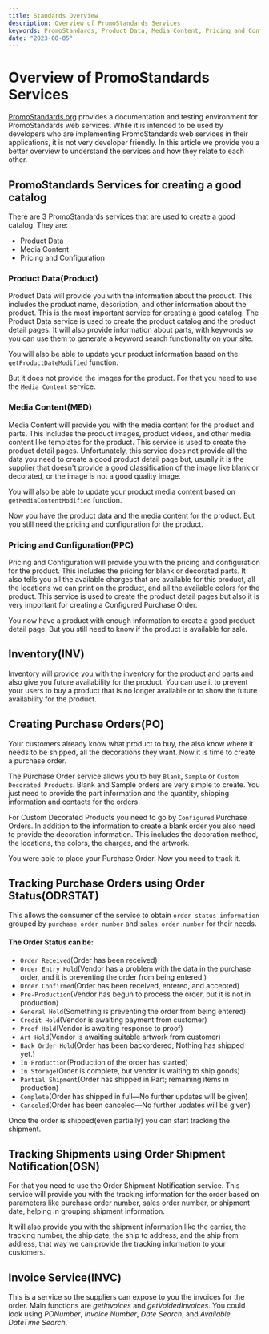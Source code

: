```yaml
---
title: Standards Overview
description: Overview of PromoStandards Services
keywords: PromoStandards, Product Data, Media Content, Pricing and Configuration, Inventory, Purchase Orders, Order Status, Order Shipment Notification, Invoice Service, Web Service, API, PromoStandards API
date: "2023-08-05"
---
```


# Overview of PromoStandards Services

[PromoStandards.org](https://tools.promostandards.org/) provides a documentation and testing environment for PromoStandards web services. While it is intended to be used by developers who are implementing PromoStandards web services in their applications, it is not very developer friendly. In this article we provide you a better overview to understand the services and how they relate to each other.

## PromoStandards Services for creating a good catalog

There are 3 PromoStandards services that are used to create a good catalog. They are:
- Product Data
- Media Content
- Pricing and Configuration


### Product Data(Product)

Product Data will provide you with the information about the product. This includes the product name, description, and other information about the product. This is the most important service for creating a good catalog. The Product Data service is used to create the product catalog and the product detail pages. It will also provide information about parts, with keywords so you can use them to generate a keyword search functionality on your site.

You will also be able to update your product information based on the `getProductDateModified` function.

But it does not provide the images for the product. For that you need to use the `Media Content` service.

### Media Content(MED)

Media Content will provide you with the media content for the product and parts. This includes the product images, product videos, and other media content like templates for the product. This service is used to create the product detail pages. Unfortunately, this service does not provide all the data you need to create a good product detail page but, usually it is the supplier that doesn't provide a good classification of the image like blank or decorated, or the image is not a good quality image.

You will also be able to update your product media content based on `getMediaContentModified` function.

Now you have the product data and the media content for the product. But you still need the pricing and configuration for the product.

### Pricing and Configuration(PPC)

Pricing and Configuration will provide you with the pricing and configuration for the product. 
This includes the pricing for blank or decorated parts. It also tells you all the available charges that are available for this product, all the locations we can print on the product, and all the available colors for the product.
 This service is used to create the product detail pages but also it is very important for creating a Configured Purchase Order.

You now have a product with enough information to create a good product detail page. But you still need to know if the product is available for sale.

## Inventory(INV)

Inventory will provide you with the inventory for the product and parts and also give you future availability for the product. You can use it to prevent your users to buy a product that is no longer available or to show the future availability for the product.

## Creating Purchase Orders(PO)

Your customers already know what product to buy, the also know where it needs to be shipped, all the decorations they want. Now it is time to create a purchase order. 

The Purchase Order service allows you to buy `Blank`, `Sample` or `Custom Decorated Products`.
Blank and Sample orders are very simple to create. You just need to provide the part information and the quantity, shipping information and contacts for the orders. 

For Custom Decorated Products you need to go by `Configured` Purchase Orders. In addition to the information to create a blank order you also need to provide the decoration information. This includes the decoration method, the locations, the colors, the charges, and the artwork.

You were able to place your Purchase Order. Now you need to track it.

## Tracking Purchase Orders using Order Status(ODRSTAT)

This allows the consumer of the service to obtain `order status information` grouped by `purchase order number` and `sales order number` for their needs.

#### The Order Status can be:

- `Order Received`(Order has been received)
- `Order Entry Hold`(Vendor has a problem with the data in the purchase order, and it is preventing the order from being entered.)
- `Order Confirmed`(Order has been received, entered, and accepted)
- `Pre-Production`(Vendor has begun to process the order, but it is not in production)
- `General Hold`(Something is preventing the order from being entered)
- `Credit Hold`(Vendor is awaiting payment from customer)
- `Proof Hold`(Vendor is awaiting response to proof)
- `Art Hold`(Vendor is awaiting suitable artwork from customer)
- `Back Order Hold`(Order has been backordered; Nothing has shipped yet.)
- `In Production`(Production of the order has started)
- `In Storage`(Order is complete, but vendor is waiting to ship goods)
- `Partial Shipment`(Order has shipped in Part; remaining items in production)
- `Complete`(Order has shipped in full—No further updates will be given)
- `Canceled`(Order has been canceled—No further updates will be given)

Once the order is shipped(even partially) you can start tracking the shipment.
 

## Tracking Shipments using Order Shipment Notification(OSN)

For that you need to use the Order Shipment Notification service. This service will provide you with the tracking information for the order based on parameters like purchase order number, sales order number, or shipment date, helping in grouping shipment information.

It will also provide you with the shipment information like the carrier, the tracking number, the ship date, the ship to address, and the ship from address, that way we can provide the tracking information to your customers.


## Invoice Service(INVC)

This is a service so the suppliers can expose to you the invoices for the order. Main functions are *getInvoices* and *getVoidedInvoices*. You could look using *PONumber*, *Invoice Number*, *Date Search*, and *Available DateTime Search*. 